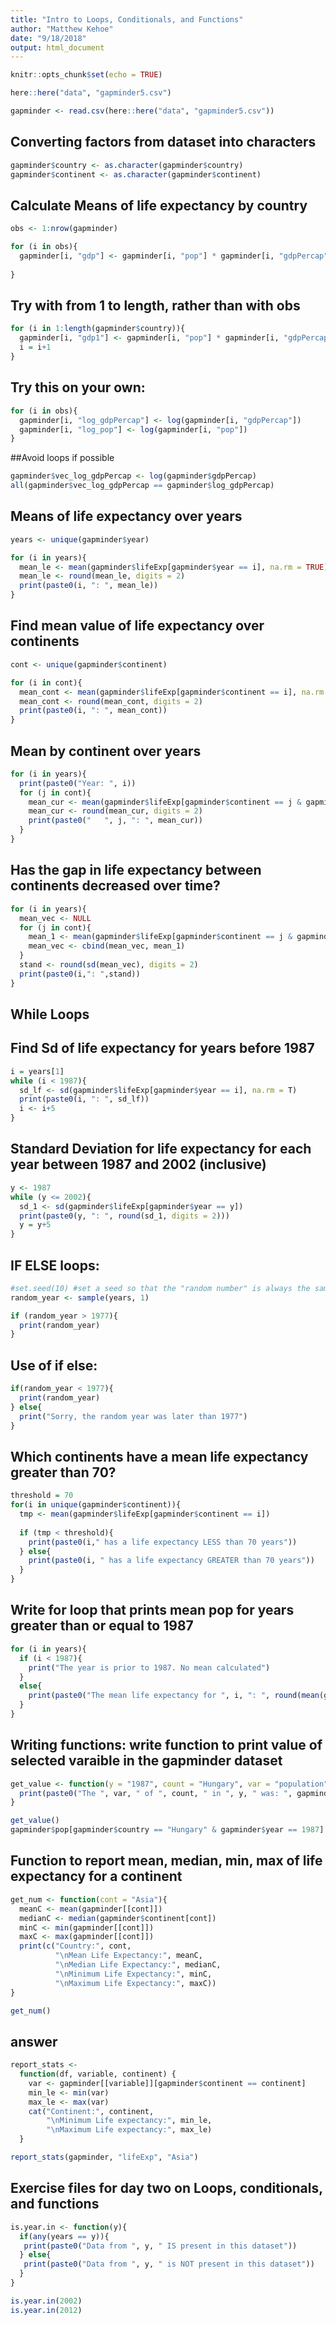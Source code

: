 ```yaml
---
title: "Intro to Loops, Conditionals, and Functions"
author: "Matthew Kehoe"
date: "9/18/2018"
output: html_document
---
```


```r
knitr::opts_chunk$set(echo = TRUE)
```

```r
here::here("data", "gapminder5.csv")

gapminder <- read.csv(here::here("data", "gapminder5.csv"))
```

## Converting factors from dataset into characters
```r
gapminder$country <- as.character(gapminder$country)
gapminder$continent <- as.character(gapminder$continent)
```

## Calculate Means of life expectancy by country
```r
obs <- 1:nrow(gapminder)

for (i in obs){
  gapminder[i, "gdp"] <- gapminder[i, "pop"] * gapminder[i, "gdpPercap"]
  
}
```

## Try with from 1 to length, rather than with obs
```r
for (i in 1:length(gapminder$country)){
  gapminder[i, "gdp1"] <- gapminder[i, "pop"] * gapminder[i, "gdpPercap"]
  i = i+1
}
```


## Try this on your own:
```r
for (i in obs){
  gapminder[i, "log_gdpPercap"] <- log(gapminder[i, "gdpPercap"])
  gapminder[i, "log_pop"] <- log(gapminder[i, "pop"])
}
```

##Avoid loops if possible
```r
gapminder$vec_log_gdpPercap <- log(gapminder$gdpPercap)
all(gapminder$vec_log_gdpPercap == gapminder$log_gdpPercap)
```

## Means of life expectancy over years
```r
years <- unique(gapminder$year)

for (i in years){
  mean_le <- mean(gapminder$lifeExp[gapminder$year == i], na.rm = TRUE)
  mean_le <- round(mean_le, digits = 2)
  print(paste0(i, ": ", mean_le))
}
```

## Find mean value of life expectancy over continents
```r
cont <- unique(gapminder$continent)

for (i in cont){
  mean_cont <- mean(gapminder$lifeExp[gapminder$continent == i], na.rm = TRUE)
  mean_cont <- round(mean_cont, digits = 2)
  print(paste0(i, ": ", mean_cont))
}
```

## Mean by continent over years
```r
for (i in years){
  print(paste0("Year: ", i))
  for (j in cont){
    mean_cur <- mean(gapminder$lifeExp[gapminder$continent == j & gapminder$year == i], na.rm = TRUE)
    mean_cur <- round(mean_cur, digits = 2)
    print(paste0("   ", j, ": ", mean_cur))
  }
}
```

## Has the gap in life expectancy between continents  decreased over time?
```r
for (i in years){
  mean_vec <- NULL
  for (j in cont){
    mean_1 <- mean(gapminder$lifeExp[gapminder$continent == j & gapminder$year == i], na.rm = T)
    mean_vec <- cbind(mean_vec, mean_1)
  }
  stand <- round(sd(mean_vec), digits = 2)
  print(paste0(i,": ",stand))
}
```

## While Loops
## Find Sd of life expectancy for years before 1987
```r
i = years[1]
while (i < 1987){
  sd_lf <- sd(gapminder$lifeExp[gapminder$year == i], na.rm = T)
  print(paste0(i, ": ", sd_lf))
  i <- i+5
}
```

## Standard Deviation for life expectancy for each year between 1987 and 2002 (inclusive)
```r
y <- 1987
while (y <= 2002){
  sd_1 <- sd(gapminder$lifeExp[gapminder$year == y])
  print(paste0(y, ": ", round(sd_1, digits = 2)))
  y = y+5
}
```

## IF ELSE loops:
```r
#set.seed(10) #set a seed so that the "random number" is always the same. IE set seed to 1 for 1967
random_year <- sample(years, 1)

if (random_year > 1977){
  print(random_year)
}
```

## Use of if else:
```r
if(random_year < 1977){
  print(random_year)
} else{
  print("Sorry, the random year was later than 1977")
}
```

## Which continents have a mean life expectancy greater than 70?
```r
threshold = 70
for(i in unique(gapminder$continent)){
  tmp <- mean(gapminder$lifeExp[gapminder$continent == i])
  
  if (tmp < threshold){
    print(paste0(i," has a life expectancy LESS than 70 years"))
  } else{
    print(paste0(i, " has a life expectancy GREATER than 70 years"))
  }
}
```

## Write for loop that prints mean pop for years greater than or equal to 1987
```r
for (i in years){
  if (i < 1987){
    print("The year is prior to 1987. No mean calculated")
  } 
  else{
    print(paste0("The mean life expectancy for ", i, ": ", round(mean(gapminder$lifeExp[gapminder$year == i]), digits = 2)))
  }
}
```

## Writing functions: write function to print value of selected varaible in the gapminder dataset
```r
get_value <- function(y = "1987", count = "Hungary", var = "population"){
  print(paste0("The ", var, " of ", count, " in ", y, " was: ", gapminder[[var]][gapminder$country == count & gapminder$year == y]))
}

get_value()
gapminder$pop[gapminder$country == "Hungary" & gapminder$year == 1987]
```

## Function to report mean, median, min, max of life expectancy for a continent
```r
get_num <- function(cont = "Asia"){
  meanC <- mean(gapminder[[cont]])
  medianC <- median(gapminder$continent[cont])
  minC <- min(gapminder[[cont]])
  maxC <- max(gapminder[[cont]])
  print(c("Country:", cont,
          "\nMean Life Expectancy:", meanC,
          "\nMedian Life Expectancy:", medianC,
          "\nMinimum Life Expectancy:", minC,
          "\nMaximum Life Expectancy:", maxC))
}

get_num()
```

## answer
```r
report_stats <-
  function(df, variable, continent) {
    var <- gapminder[[variable]][gapminder$continent == continent]
    min_le <- min(var)
    max_le <- max(var)
    cat("Continent:", continent,
        "\nMinimum Life expectancy:", min_le,
        "\nMaximum Life expectancy:", max_le)
  }

report_stats(gapminder, "lifeExp", "Asia")
```

## Exercise files for day two on Loops, conditionals, and functions
```r
is.year.in <- function(y){
  if(any(years == y)){
   print(paste0("Data from ", y, " IS present in this dataset"))
  } else{
   print(paste0("Data from ", y, " is NOT present in this dataset"))
  }
}

is.year.in(2002)
is.year.in(2012)
```

